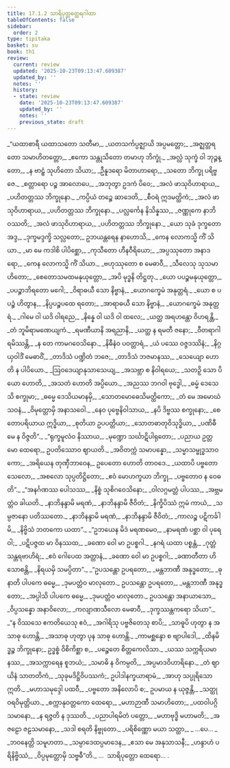 ```yaml
---
title: 17.1.2 သာရိပုတ္တတ္ထေရဂါထာ
tableOfContents: false
sidebar:
  order: 2
type: tipitaka
basket: su
book: th1
review:
  current: review
  updated: '2025-10-23T09:13:47.609387'
  updated_by: ''
  notes: ''
  history:
  - state: review
    date: '2025-10-23T09:13:47.609387'
    updated_by: ''
    notes: ''
    previous_state: draft
---
```



<ReviewStatus review={frontmatter.review} showDetails={true} />

<HypothesisAnnotation frontmatter={frontmatter} />

<DynamicBreadcrumb />

<Division number="981" book="th1" e="ch" v="19" p="343">

<Paragraph number="1331" type="verses" book="th1">
_“ယထာစာရီ ယထာသတော သတီမာ,_  
_ယတသင်္ကပ္ပဇ္ဈာယိ အပ္ပမတ္တော;_  
_အဇ္ဈတ္တရတော သမာဟိတတ္တော,_  
_ဧကော သန္တုသိတော တမာဟု ဘိက္ခုံ._  

</Paragraph>

</Division>
<Division number="982" book="th1" e="ch" v="19" p="343">

<Paragraph number="1332" type="verses" book="th1">
_အလ္လံ သုက္ခံ ဝါ ဘုဉ္ဇန္တော,_  
_န ဗာဠှံ သုဟိတော သိယာ;_  
_ဦနူဒရော မိတာဟာရော,_  
_သတော ဘိက္ခု ပရိဗ္ဗဇေ._  

</Paragraph>

</Division>
<Division number="983" book="th1" e="ch" v="19" p="343">

<Paragraph number="1333" type="verses" book="th1">
_စတ္တာရော ပဉ္စ အာလောပေ,_  
_အဘုတွာ ဥဒကံ ပိဝေ;_  
_အလံ ဖာသုဝိဟာရာယ,_  
_ပဟိတတ္တဿ ဘိက္ခုနော._  

</Paragraph>

</Division>
<Division number="984" book="th1" e="ch" v="19" p="343">

<Paragraph number="1334" type="verses" book="th1">
_ကပ္ပိယံ တဉ္စေ ဆာဒေတိ,_  
_စီဝရံ ဣဒမတ္ထိကံ;_  
_အလံ ဖာသုဝိဟာရာယ,_  
_ပဟိတတ္တဿ ဘိက္ခုနော._  

</Paragraph>

</Division>
<Division number="985" book="th1" e="ch" v="19" p="344">

<Paragraph number="1335" type="verses" book="th1">
_ပလ္လင်္ကေန နိသိန္နဿ,_  
_ဇဏ္ဏုကေ နာဘိဝဿတိ;_  
_အလံ ဖာသုဝိဟာရာယ,_  
_ပဟိတတ္တဿ ဘိက္ခုနော._  

</Paragraph>

</Division>
<Division number="986" book="th1" e="ch" v="19" p="344">

<Paragraph number="1336" type="verses" book="th1">
_ယော သုခံ ဒုက္ခတော အဒ္ဒ,_  
_ဒုက္ခမဒ္ဒက္ခိ သလ္လတော;_  
ဥဘယန္တရေန နာဟောသိ,_  
_ကေန လောကသ္မိ ကိံ သိယာ._  

</Paragraph>

</Division>
<Division number="987" book="th1" e="ch" v="19" p="344">

<Paragraph number="1337" type="verses" book="th1">
_မာ မေ ကဒါစိ ပါပိစ္ဆော,_  
_ကုသီတော ဟီနဝီရိယော;_  
_အပ္ပဿုတော အနာဒရော,_  
_ကေန လောကသ္မိ ကိံ သိယာ._  

</Paragraph>

</Division>
<Division number="988" book="th1" e="ch" v="19" p="344">

<Paragraph number="1338" type="verses" book="th1">
_ဗဟုဿုတော စ မေဓာဝီ,_  
_သီလေသု သုသမာဟိတော;_  
_စေတောသမထမနုယုတ္တော,_  
_အပိ မုဒ္ဓနိ တိဋ္ဌတု._  

</Paragraph>

</Division>
<Division number="989" book="th1" e="ch" v="19" p="344">

<Paragraph number="1339" type="verses" book="th1">
_ယော ပပဉ္စမနုယုတ္တော,_  
_ပပဉ္စာဘိရတော မဂေါ;_  
_ဝိရာဓယီ သော နိဗ္ဗာနံ,_  
_ယောဂက္ခေမံ အနုတ္တရံ._  

</Paragraph>

</Division>
<Division number="990" book="th1" e="ch" v="19" p="344">

<Paragraph number="1340" type="verses" book="th1">
_ယော စ ပပဉ္စံ ဟိတွာန,_  
_နိပ္ပပဉ္စပထေ ရတော;_  
_အာရာဓယီ သော နိဗ္ဗာနံ,_  
_ယောဂက္ခေမံ အနုတ္တရံ._  

</Paragraph>

</Division>
<Division number="991" book="th1" e="ch" v="19" p="344">

<Paragraph number="1341" type="verses" book="th1">
_ဂါမေ ဝါ ယဒိ ဝါရညေ,_  
_နိန္နေ ဝါ ယဒိ ဝါ ထလေ;_  
_ယတ္ထ အရဟန္တော ဝိဟရန္တိ,_  
_တံ ဘူမိရာမဏေယျကံ._  

</Paragraph>

</Division>
<Division number="992" book="th1" e="ch" v="19" p="344">

<Paragraph number="1342" type="verses" book="th1">
_ရမဏီယာနိ အရညာနိ,_  
_ယတ္ထ န ရမတီ ဇနော;_  
_ဝီတရာဂါ ရမိဿန္တိ,_  
_န တေ ကာမဂဝေသိနော._  

</Paragraph>

</Division>
<Division number="993" book="th1" e="ch" v="19" p="344">

<Paragraph number="1343" type="verses" book="th1">
_နိဓီနံဝ ပဝတ္တာရံ,_  
_ယံ ပဿေ ဝဇ္ဇဒဿိနံ;_  
_နိဂ္ဂယှဝါဒိံ မေဓာဝိံ,_  
_တာဒိသံ ပဏ္ဍိတံ ဘဇေ;_  
_တာဒိသံ ဘဇမာနဿ,_  
_သေယျော ဟောတိ န ပါပိယော._  

</Paragraph>

</Division>
<Division number="994" book="th1" e="ch" v="19" p="344">

<Paragraph number="1344" type="verses" book="th1">
_ဩဝဒေယျာနုသာသေယျ,_  
_အသဗ္ဘာ စ နိဝါရယေ;_  
_သတဉှိ သော ပိယော ဟောတိ,_  
_အသတံ ဟောတိ အပ္ပိယော._  

</Paragraph>

</Division>
<Division number="995" book="th1" e="ch" v="19" p="344">

<Paragraph number="1345" type="verses" book="th1">
_အညဿ ဘဂဝါ ဗုဒ္ဓေါ,_  
_ဓမ္မံ ဒေသေသိ စက္ခုမာ;_  
_ဓမ္မေ ဒေသိယမာနမှိ,_  
_သောတမောဓေသိမတ္ထိကော;_  
_တံ မေ အမောဃံ သဝနံ,_  
_ဝိမုတ္တောမှိ အနာသဝေါ._  

</Paragraph>

</Division>
<Division number="996" book="th1" e="ch" v="19" p="344">

<Paragraph number="1346" type="verses" book="th1">
_နေဝ ပုဗ္ဗေနိဝါသာယ,_  
_နပိ ဒိဗ္ဗဿ စက္ခုနော;_  
_စေတောပရိယာယ ဣဒ္ဓိယာ,_  
_စုတိယာ ဥပပတ္တိယာ;_  
_သောတဓာတုဝိသုဒ္ဓိယာ,_  
_ပဏိဓီ မေ န ဝိဇ္ဇတိ”._  

</Paragraph>

</Division>
<Division number="997" book="th1" e="ch" v="19" p="345">

<Paragraph number="1347" type="verses" book="th1">
_“ရုက္ခမူလံဝ နိဿာယ,_  
_မုဏ္ဍော သင်္ဃာဋိပါရုတော;_  
_ပညာယ ဥတ္တမော ထေရော,_  
ဥပတိဿောဝ ဈာယတိ._  

</Paragraph>

</Division>
<Division number="998" book="th1" e="ch" v="19" p="345">

<Paragraph number="1348" type="verses" book="th1">
_အဝိတက္ကံ သမာပန္နော,_  
_သမ္မာသမ္ဗုဒ္ဓသာဝကော;_  
_အရိယေန တုဏှီဘာဝေန,_  
ဥပေတော ဟောတိ တာဝဒေ._  

</Paragraph>

</Division>
<Division number="999" book="th1" e="ch" v="19" p="345">

<Paragraph number="1349" type="verses" book="th1">
_ယထာပိ ပဗ္ဗတော သေလော,_  
_အစလော သုပ္ပတိဋ္ဌိတော;_  
_ဧဝံ မောဟက္ခယာ ဘိက္ခု,_  
_ပဗ္ဗတောဝ န ဝေဓတိ”._  

</Paragraph>

</Division>
<Division number="1000" book="th1" e="ch" v="19" p="345">

<Paragraph number="1350" type="verses" book="th1">
_“အနင်္ဂဏဿ ပေါသဿ,_  
_နိစ္စံ သုစိဂဝေသိနော;_  
_ဝါလဂ္ဂမတ္တံ ပါပဿ,_  
_အဗ္ဘမတ္တံဝ ခါယတိ._  

</Paragraph>

</Division>
<Division number="1001" book="th1" e="ch" v="19" p="345">

<Paragraph number="1351" type="verses" book="th1">
_နာဘိနန္ဒာမိ မရဏံ,_  
_နာဘိနန္ဒာမိ ဇီဝိတံ;_  
_နိက္ခိပိဿံ ဣမံ ကာယံ,_  
_သမ္ပဇာနော ပတိဿတော._  

</Paragraph>

</Division>
<Division number="1002" book="th1" e="ch" v="19" p="345">

<Paragraph number="1352" type="verses" book="th1">
_နာဘိနန္ဒာမိ မရဏံ,_  
_နာဘိနန္ဒာမိ ဇီဝိတံ;_  
_ကာလဉ္စ ပဋိကင်္ခါမိ,_  
_နိဗ္ဗိသံ ဘတကော ယထာ”._  

</Paragraph>

</Division>
<Division number="1003" book="th1" e="ch" v="19" p="345">

<Paragraph number="1353" type="verses" book="th1">
_“ဥဘယေန မိဒံ မရဏမေဝ,_  
_နာမရဏံ ပစ္ဆာ ဝါ ပုရေ ဝါ;_  
_ပဋိပဇ္ဇထ မာ ဝိနဿထ,_  
_ခဏော ဝေါ မာ ဥပစ္စဂါ._  

</Paragraph>

</Division>
<Division number="1004" book="th1" e="ch" v="19" p="345">

<Paragraph number="1354" type="verses" book="th1">
_နဂရံ ယထာ ပစ္စန္တံ,_  
_ဂုတ္တံ သန္တရဗာဟိရံ;_  
_ဧဝံ ဂေါပေထ အတ္တာနံ,_  
_ခဏော ဝေါ မာ ဥပစ္စဂါ;_  
_ခဏာတီတာ ဟိ သောစန္တိ,_  
_နိရယမှိ သမပ္ပိတာ”._  

</Paragraph>

</Division>
<Division number="1005" book="th1" e="ch" v="19" p="345">

<Paragraph number="1355" type="verses" book="th1">
_“ဥပသန္တော ဥပရတော,_  
_မန္တဘာဏီ အနုဒ္ဓတော;_  
_ဓုနာတိ ပါပကေ ဓမ္မေ,_  
_ဒုမပတ္တံဝ မာလုတော._  

</Paragraph>

</Division>
<Division number="1006" book="th1" e="ch" v="19" p="345">

<Paragraph number="1356" type="verses" book="th1">
ဥပသန္တော ဥပရတော,_  
_မန္တဘာဏီ အနုဒ္ဓတော;_  
_အပ္ပါသိ ပါပကေ ဓမ္မေ,_  
_ဒုမပတ္တံဝ မာလုတော._  

</Paragraph>

</Division>
<Division number="1007" book="th1" e="ch" v="19" p="345">

<Paragraph number="1357" type="verses" book="th1">
ဥပသန္တော အနာယာသော,_  
_ဝိပ္ပသန္နော အနာဝိလော;_  
_ကလျာဏသီလော မေဓာဝီ,_  
_ဒုက္ခဿန္တကရော သိယာ”._  

</Paragraph>

</Division>
<Division number="1008" book="th1" e="ch" v="19" p="345">

<Paragraph number="1358" type="verses" book="th1">
_“န ဝိဿသေ ဧကတိယေသု ဧဝံ,_  
_အဂါရိသု ပဗ္ဗဇိတေသု စာပိ;_  
_သာဓူပိ ဟုတွာ န အသာဓု ဟောန္တိ,_  
_အသာဓု ဟုတွာ ပုန သာဓု ဟောန္တိ._  

</Paragraph>

</Division>
<Division number="1009" book="th1" e="ch" v="19" p="346">

<Paragraph number="1359" type="verses" book="th1">
_ကာမစ္ဆန္ဒော စ ဗျာပါဒေါ,_  
_ထိနမိဒ္ဓဉ္စ ဘိက္ခုနော;_  
ဥဒ္ဓစ္စံ ဝိစိကိစ္ဆာ စ,_  
_ပဉ္စေတေ စိတ္တကေလိသာ._  

</Paragraph>

</Division>
<Division number="1010" book="th1" e="ch" v="19" p="346">

<Paragraph number="1360" type="verses" book="th1">
_ယဿ သက္ကရိယမာနဿ,_  
_အသက္ကာရေန စူဘယံ;_  
_သမာဓိ န ဝိကမ္ပတိ,_  
_အပ္ပမာဒဝိဟာရိနော._  

</Paragraph>

</Division>
<Division number="1011" book="th1" e="ch" v="19" p="346">

<Paragraph number="1361" type="verses" book="th1">
_တံ ဈာယိနံ သာတတိကံ,_  
_သုခုမဒိဋ္ဌိဝိပဿကံ;_  
ဥပါဒါနက္ခယာရာမံ,_  
_အာဟု သပ္ပုရိသော ဣတိ._  

</Paragraph>

</Division>
<Division number="1012" book="th1" e="ch" v="19" p="346">

<Paragraph number="1362" type="verses" book="th1">
_မဟာသမုဒ္ဒေါ ပထဝီ,_  
_ပဗ္ဗတော အနိလောပိ စ;_  
ဥပမာယ န ယုဇ္ဇန္တိ,_  
_သတ္ထု ဝရဝိမုတ္တိယာ._  

</Paragraph>

</Division>
<Division number="1013" book="th1" e="ch" v="19" p="346">

<Paragraph number="1363" type="verses" book="th1">
_စက္ကာနုဝတ္တကော ထေရော,_  
_မဟာဉာဏီ သမာဟိတော;_  
_ပထဝါပဂ္ဂိသမာနော,_  
_န ရဇ္ဇတိ န ဒုဿတိ._  

</Paragraph>

</Division>
<Division number="1014" book="th1" e="ch" v="19" p="346">

<Paragraph number="1364" type="verses" book="th1">
_ပညာပါရမိတံ ပတ္တော,_  
_မဟာဗုဒ္ဓိ မဟာမတိ;_  
_အဇဠော ဇဠသမာနော,_  
_သဒါ စရတိ နိဗ္ဗုတော._  

</Paragraph>

</Division>
<Division number="1015" book="th1" e="ch" v="19" p="346">

<Paragraph number="1365" type="verses" book="th1">
_ပရိစိဏ္ဏော မယာ သတ္ထာ,_  
_ …ပေ… _  
_ဘဝနေတ္တိ သမူဟတာ._  

</Paragraph>

</Division>
<Division number="1016" book="th1" e="ch" v="19" p="346">

<Paragraph number="1366" type="verses" book="th1">
_သမ္ပာဒေထပ္ပမာဒေန,_  
_ဧသာ မေ အနုသာသနီ;_  
_ဟန္ဒာဟံ ပရိနိဗ္ဗိဿံ,_  
_ဝိပ္ပမုတ္တောမှိ သဗ္ဗဓီ”တိ._  


</Paragraph>
</Division>

<Paragraph number="1367" type="center" book="th1">
…  သာရိပုတ္တော ထေရော… .
</Paragraph>